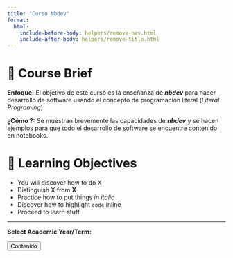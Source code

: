 ```yaml
---
title: "Curso Nbdev"
format:
  html:
    include-before-body: helpers/remove-nav.html
    include-after-body: helpers/remove-title.html
---
```


# 📑 Course Brief

**Enfoque:** El objetivo de este curso es la enseñanza de ***nbdev***  para hacer desarrollo de software usando el concepto de programación literal (*Literal Programing*)


**¿Cómo ?:** Se muestran brevemente las capacidades de ***nbdev*** y se hacen ejemplos para que todo el desarrollo de software se encuentre contenido en notebooks.  

# 🎯 Learning Objectives

- You will discover how to do X
- Distinguish X from **X**
- Practice how to put things _in italic_
- Discover how to highlight `code` inline
- Proceed to learn stuff


-----------------

**Select Academic Year/Term:**

<a href="contenido/index.qmd">
    <button class="button-61">Contenido</button>
</a>

